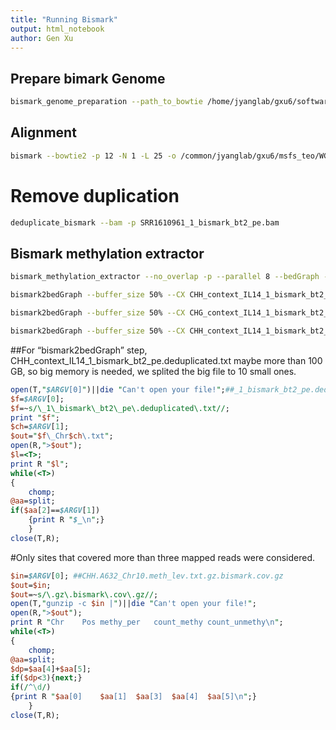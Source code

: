 ```yaml
---
title: "Running Bismark"
output: html_notebook
author: Gen Xu
---
```


## Prepare bimark Genome
```bash
bismark_genome_preparation --path_to_bowtie /home/jyanglab/gxu6/software/bowtie2-2.3.4.2 --verbose --bowtie2 /lustre/work/jyanglab/gxu6/B73_v4
```

## Alignment
```bash
bismark --bowtie2 -p 12 -N 1 -L 25 -o /common/jyanglab/gxu6/msfs_teo/WGBS/cache/mapping/maize/re_run /common/jyanglab/gxu6/B73_v4 -1 SRR850328_1.fastq.gz -2 SRR850328_2.fastq.gz > SRR850328.log
```

# Remove duplication
```bash
deduplicate_bismark --bam -p SRR1610961_1_bismark_bt2_pe.bam
```


## Bismark methylation extractor
```bash
bismark_methylation_extractor --no_overlap -p --parallel 8 --bedGraph --comprehensive --counts --buffer_size 50G --cytosine_report --genome_folder /common/jyanglab/gxu6/B73_v4 SRR1610961_1_bismark_bt2_pe.deduplicated.bam

bismark2bedGraph --buffer_size 50% --CX CHH_context_IL14_1_bismark_bt2_pe.deduplicated.txt -o CHH_IL14.meth_lev.txt CHH_context_IL14_1_bismark_bt2_pe.deduplicated.txt

bismark2bedGraph --buffer_size 50% --CX CHG_context_IL14_1_bismark_bt2_pe.deduplicated.txt -o CHG_IL14.meth_lev.txt CHG_context_IL14_1_bismark_bt2_pe.deduplicated.txt

bismark2bedGraph --buffer_size 50% --CX CHH_context_IL14_1_bismark_bt2_pe.deduplicated.txt -o CHH_IL14.meth_lev.txt CHH_context_IL14_1_bismark_bt2_pe.deduplicated.txt
```

##For "bismark2bedGraph" step, CHH_context_IL14_1_bismark_bt2_pe.deduplicated.txt maybe more than 100 GB, so big memory is needed, we splited the big file to 10 small ones.
```perl
open(T,"$ARGV[0]")||die "Can't open your file!";##_1_bismark_bt2_pe.deduplicated.txt
$f=$ARGV[0];
$f=~s/\_1\_bismark\_bt2\_pe\.deduplicated\.txt//; 
print "$f";
$ch=$ARGV[1];
$out="$f\_Chr$ch\.txt";
open(R,">$out");
$l=<T>;
print R "$l";
while(<T>)
{
	chomp;
@aa=split;
if($aa[2]==$ARGV[1])
	{print R "$_\n";}
	}
close(T,R);

```

#Only sites that covered more than three mapped reads were considered.
```perl
$in=$ARGV[0]; ##CHH.A632_Chr10.meth_lev.txt.gz.bismark.cov.gz
$out=$in;
$out=~s/\.gz\.bismark\.cov\.gz//;
open(T,"gunzip -c $in |")||die "Can't open your file!";
open(R,">$out");
print R "Chr	Pos	methy_per	count_methy	count_unmethy\n";
while(<T>)
{
	chomp;
@aa=split;
$dp=$aa[4]+$aa[5];
if($dp<3){next;}
if(/^\d/)
{print R "$aa[0]	$aa[1]	$aa[3]	$aa[4]	$aa[5]\n";}
	}
close(T,R);
```


